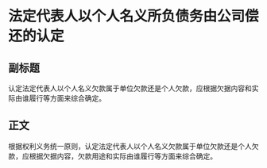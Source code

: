 # 法定代表人以个人名义所负债务由公司偿还的认定
## 副标题
认定法定代表人以个人名义欠款属于单位欠款还是个人欠款，应根据欠据内容和实际由谁履行等方面来综合确定。
## 正文
根据权利义务统一原则，认定法定代表人以个人名义欠款属于单位欠款还是个人欠款，应根据欠据内容，欠款用途和实际由谁履行等方面来综合确定。